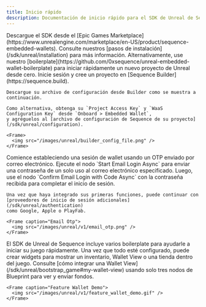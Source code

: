 ```yaml
---
title: Inicio rápido
description: Documentación de inicio rápido para el SDK de Unreal de Sequence.
---
```


<Steps>
  <Step title="Instale el SDK de Unreal">
    Descargue el SDK desde el [Epic Games Marketplace](https://www.unrealengine.com/marketplace/en-US/product/sequence-embedded-wallets).
    Consulte nuestros [pasos de instalación](/sdk/unreal/installation) para más información. Alternativamente, use nuestro
    [boilerplate](https://github.com/0xsequence/unreal-embedded-wallet-boilerplate) para iniciar rápidamente un nuevo proyecto de Unreal desde cero.
  </Step>

  <Step title="Configure el SDK">
    Inicie sesión y cree un proyecto en [Sequence Builder](https://sequence.build).

    Descargue su archivo de configuración desde Builder como se muestra a continuación.

    Como alternativa, obtenga su `Project Access Key` y `WaaS Configuration Key` desde `Onboard > Embedded Wallet`,
    y agréguelos al [archivo de configuración de Sequence de su proyecto](/sdk/unreal/configuration).

    <Frame>
      <img src="/images/unreal/builder_config_file.png" />
    </Frame>
  </Step>

  <Step title="Integre inicio de sesión por correo electrónico">
    Comience estableciendo una sesión de wallet usando un OTP enviado por correo electrónico. Ejecute el nodo `Start Email Login Async` para enviar una contraseña de un solo uso al correo electrónico especificado. Luego, use el nodo `Confirm Email Login with Code Async` con la contraseña recibida para completar el inicio de sesión.

    Una vez que haya integrado sus primeras funciones, puede continuar con [proveedores de inicio de sesión adicionales](/sdk/unreal/authentication)
    como Google, Apple o PlayFab.

    <Frame caption="Email Otp">
      <img src="/images/unreal/v1/email_otp.png" />
    </Frame>
  </Step>

  <Step title="Pruebe las funciones de Sequence">
    El SDK de Unreal de Sequence incluye varios boilerplate para ayudarle a iniciar su juego rápidamente.
    Una vez que todo esté configurado, puede crear widgets para mostrar un inventario, Wallet View o una tienda dentro del juego.
    Consulte [cómo integrar una Wallet View](/sdk/unreal/bootstrap_game#my-wallet-view) usando solo tres nodos de Blueprint para ver y enviar fondos.

    <Frame caption="Feature Wallet Demo">
      <img src="/images/unreal/v1/feature_wallet_demo.gif" />
    </Frame>
  </Step>
</Steps>